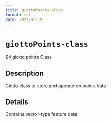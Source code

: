 ```yaml
--- 
title: giottoPoints-class 
format: rst 
date: 2023-01-19 
--- 
```

# `giottoPoints-class`

S4 giotto points Class


## Description

Giotto class to store and operate on points data


## Details

Contains vector-type feature data



